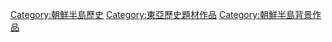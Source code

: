 [[Category:朝鮮半島歷史|Category:朝鮮半島歷史]]
[[Category:東亞歷史題材作品|Category:東亞歷史題材作品]]
[[Category:朝鮮半島背景作品|Category:朝鮮半島背景作品]]